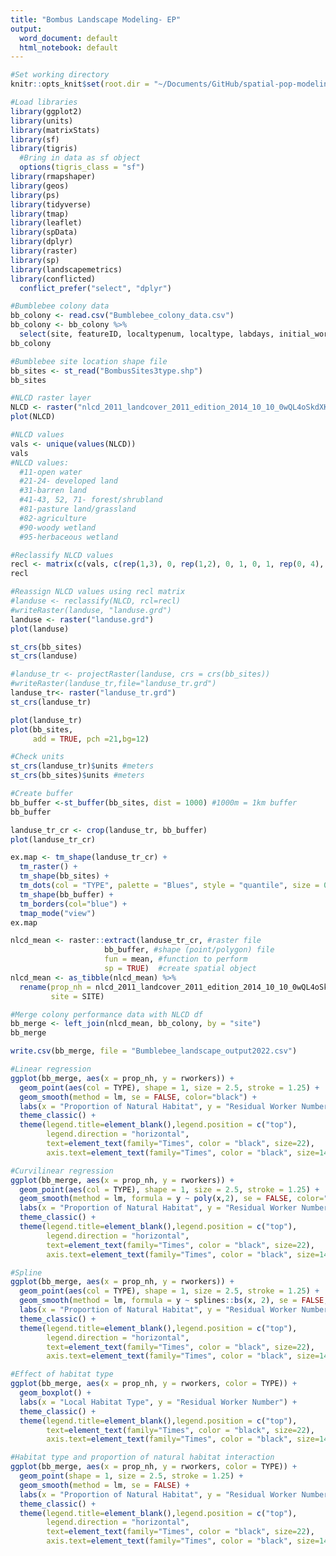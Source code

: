 ```yaml
---
title: "Bombus Landscape Modeling- EP"
output:
  word_document: default
  html_notebook: default
---
```

```r
#Set working directory
knitr::opts_knit$set(root.dir = "~/Documents/GitHub/spatial-pop-modeling/Bombus_Landscape_Analysis/")

#Load libraries
library(ggplot2)
library(units)
library(matrixStats)
library(sf)
library(tigris)
  #Bring in data as sf object
  options(tigris_class = "sf")
library(rmapshaper)
library(geos)
library(ps)
library(tidyverse)
library(tmap)
library(leaflet)
library(spData)
library(dplyr)
library(raster)
library(sp)
library(landscapemetrics)
library(conflicted)
  conflict_prefer("select", "dplyr")
```

```r
#Bumblebee colony data
bb_colony <- read.csv("Bumblebee_colony_data.csv")
bb_colony <- bb_colony %>%
  select(site, featureID, localtypenum, localtype, labdays, initial_workers, rmaxwt, rworkers, ttlq, ttlw, totworker, maxweight, sitenumber)
bb_colony

#Bumblebee site location shape file
bb_sites <- st_read("BombusSites3type.shp")
bb_sites

#NLCD raster layer
NLCD <- raster("nlcd_2011_landcover_2011_edition_2014_10_10_0wQL4oSkdXK7DoAQbjRh.tiff")
plot(NLCD)
```

```r
#NLCD values
vals <- unique(values(NLCD))
vals
#NLCD values:
  #11-open water
  #21-24- developed land
  #31-barren land
  #41-43, 52, 71- forest/shrubland
  #81-pasture land/grassland
  #82-agriculture
  #90-woody wetland
  #95-herbaceous wetland

#Reclassify NLCD values
recl <- matrix(c(vals, c(rep(1,3), 0, rep(1,2), 0, 1, 0, 1, rep(0, 4), 1, 0)), ncol=2)
recl

#Reassign NLCD values using recl matrix
#landuse <- reclassify(NLCD, rcl=recl)
#writeRaster(landuse, "landuse.grd")
landuse <- raster("landuse.grd")
plot(landuse)

```

```r
st_crs(bb_sites)
st_crs(landuse)

#landuse_tr <- projectRaster(landuse, crs = crs(bb_sites))
#writeRaster(landuse_tr,file="landuse_tr.grd")
landuse_tr<- raster("landuse_tr.grd")
st_crs(landuse_tr)

plot(landuse_tr)
plot(bb_sites,
     add = TRUE, pch =21,bg=12)
```

```r
#Check units
st_crs(landuse_tr)$units #meters
st_crs(bb_sites)$units #meters

#Create buffer
bb_buffer <-st_buffer(bb_sites, dist = 1000) #1000m = 1km buffer
bb_buffer
```

```r
landuse_tr_cr <- crop(landuse_tr, bb_buffer)
plot(landuse_tr_cr)
```

```r
ex.map <- tm_shape(landuse_tr_cr) +
  tm_raster() +
  tm_shape(bb_sites) +
  tm_dots(col = "TYPE", palette = "Blues", style = "quantile", size = 0.02) +
  tm_shape(bb_buffer) +
  tm_borders(col="blue") +  
  tmap_mode("view")
ex.map 
```

```r
nlcd_mean <- raster::extract(landuse_tr_cr, #raster file
                     bb_buffer, #shape (point/polygon) file
                     fun = mean, #function to perform
                     sp = TRUE)  #create spatial object
nlcd_mean <- as_tibble(nlcd_mean) %>%
  rename(prop_nh = nlcd_2011_landcover_2011_edition_2014_10_10_0wQL4oSkdXK7DoAQbjRh,
         site = SITE)

#Merge colony performance data with NLCD df
bb_merge <- left_join(nlcd_mean, bb_colony, by = "site")
bb_merge

write.csv(bb_merge, file = "Bumblebee_landscape_output2022.csv")
```

```r
#Linear regression
ggplot(bb_merge, aes(x = prop_nh, y = rworkers)) +
  geom_point(aes(col = TYPE), shape = 1, size = 2.5, stroke = 1.25) +
  geom_smooth(method = lm, se = FALSE, color="black") + 
  labs(x = "Proportion of Natural Habitat", y = "Residual Worker Number") +
  theme_classic() + 
  theme(legend.title=element_blank(),legend.position = c("top"),
        legend.direction = "horizontal",
        text=element_text(family="Times", color = "black", size=22), 
        axis.text=element_text(family="Times", color = "black", size=14))

#Curvilinear regression
ggplot(bb_merge, aes(x = prop_nh, y = rworkers)) +
  geom_point(aes(col = TYPE), shape = 1, size = 2.5, stroke = 1.25) +
  geom_smooth(method = lm, formula = y ~ poly(x,2), se = FALSE, color="black") +
  labs(x = "Proportion of Natural Habitat", y = "Residual Worker Number") +
  theme_classic() + 
  theme(legend.title=element_blank(),legend.position = c("top"),
        legend.direction = "horizontal",
        text=element_text(family="Times", color = "black", size=22),
        axis.text=element_text(family="Times", color = "black", size=14))

#Spline
ggplot(bb_merge, aes(x = prop_nh, y = rworkers)) +
  geom_point(aes(col = TYPE), shape = 1, size = 2.5, stroke = 1.25) +
  geom_smooth(method = lm, formula = y ~ splines::bs(x, 2), se = FALSE, color="black") +
  labs(x = "Proportion of Natural Habitat", y = "Residual Worker Number") +
  theme_classic() + 
  theme(legend.title=element_blank(),legend.position = c("top"),
        legend.direction = "horizontal",
        text=element_text(family="Times", color = "black", size=22),
        axis.text=element_text(family="Times", color = "black", size=14))

#Effect of habitat type
ggplot(bb_merge, aes(x = prop_nh, y = rworkers, color = TYPE)) +
  geom_boxplot() +
  labs(x = "Local Habitat Type", y = "Residual Worker Number") +
  theme_classic() + 
  theme(legend.title=element_blank(),legend.position = c("top"),
        text=element_text(family="Times", color = "black", size=22), 
        axis.text=element_text(family="Times", color = "black", size=14))

#Habitat type and proportion of natural habitat interaction
ggplot(bb_merge, aes(x = prop_nh, y = rworkers, color = TYPE)) +
  geom_point(shape = 1, size = 2.5, stroke = 1.25) +
  geom_smooth(method = lm, se = FALSE) + 
  labs(x = "Proportion of Natural Habitat", y = "Residual Worker Number") +
  theme_classic() + 
  theme(legend.title=element_blank(),legend.position = c("top"),
        legend.direction = "horizontal",
        text=element_text(family="Times", color = "black", size=22),
        axis.text=element_text(family="Times", color = "black", size=14))
```

